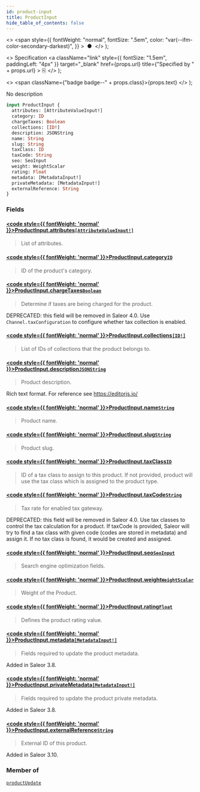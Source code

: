 ```yaml
---
id: product-input
title: ProductInput
hide_table_of_contents: false
---
```


  <>
    <span
      style={{
        fontWeight: "normal",
        fontSize: ".5em",
        color: "var(--ifm-color-secondary-darkest)",
      }}
    >
      &nbsp;●&nbsp;
    </span>
  </>
);

  <>
    Specification
    <a
      className="link"
      style={{ fontSize: "1.5em", paddingLeft: "4px" }}
      target="\_blank"
      href={props.url}
      title={"Specified by " + props.url}
    >
      ⎘
    </a>
  </>
);

  <>
    <span className={"badge badge--" + props.class}>{props.text}</span>
  </>
);

No description

```graphql
input ProductInput {
  attributes: [AttributeValueInput!]
  category: ID
  chargeTaxes: Boolean
  collections: [ID!]
  description: JSONString
  name: String
  slug: String
  taxClass: ID
  taxCode: String
  seo: SeoInput
  weight: WeightScalar
  rating: Float
  metadata: [MetadataInput!]
  privateMetadata: [MetadataInput!]
  externalReference: String
}
```

### Fields

#### [<code style={{ fontWeight: 'normal' }}>ProductInput.<b>attributes</b></code>](#)<Bullet />[`[AttributeValueInput!]`](../../api-reference/attributes/inputs/attribute-value-input) <Badge class="secondary" text="list"/> <Badge class="secondary" text="input"/> <Badge class="secondary" text="attributes"/>

> List of attributes.

#### [<code style={{ fontWeight: 'normal' }}>ProductInput.<b>category</b></code>](#)<Bullet />[`ID`](../../api-reference/miscellaneous/scalars/id) <Badge class="secondary" text="scalar"/> <Badge class="secondary" text="miscellaneous"/>

> ID of the product's category.

#### [<code style={{ fontWeight: 'normal' }}>ProductInput.<b>chargeTaxes</b></code>](#)<Bullet />[`Boolean`](../../api-reference/miscellaneous/scalars/boolean) <Badge class="secondary" text="scalar"/> <Badge class="secondary" text="miscellaneous"/>

> Determine if taxes are being charged for the product.

DEPRECATED: this field will be removed in Saleor 4.0. Use `Channel.taxConfiguration` to configure whether tax collection is enabled.

>

#### [<code style={{ fontWeight: 'normal' }}>ProductInput.<b>collections</b></code>](#)<Bullet />[`[ID!]`](../../api-reference/miscellaneous/scalars/id) <Badge class="secondary" text="list"/> <Badge class="secondary" text="scalar"/> <Badge class="secondary" text="miscellaneous"/>

> List of IDs of collections that the product belongs to.

#### [<code style={{ fontWeight: 'normal' }}>ProductInput.<b>description</b></code>](#)<Bullet />[`JSONString`](../../api-reference/miscellaneous/scalars/jsonstring) <Badge class="secondary" text="scalar"/> <Badge class="secondary" text="miscellaneous"/>

> Product description.

Rich text format. For reference see https://editorjs.io/

>

#### [<code style={{ fontWeight: 'normal' }}>ProductInput.<b>name</b></code>](#)<Bullet />[`String`](../../api-reference/miscellaneous/scalars/string) <Badge class="secondary" text="scalar"/> <Badge class="secondary" text="miscellaneous"/>

> Product name.

#### [<code style={{ fontWeight: 'normal' }}>ProductInput.<b>slug</b></code>](#)<Bullet />[`String`](../../api-reference/miscellaneous/scalars/string) <Badge class="secondary" text="scalar"/> <Badge class="secondary" text="miscellaneous"/>

> Product slug.

#### [<code style={{ fontWeight: 'normal' }}>ProductInput.<b>taxClass</b></code>](#)<Bullet />[`ID`](../../api-reference/miscellaneous/scalars/id) <Badge class="secondary" text="scalar"/> <Badge class="secondary" text="miscellaneous"/>

> ID of a tax class to assign to this product. If not provided, product will use the tax class which is assigned to the product type.

#### [<code style={{ fontWeight: 'normal' }}>ProductInput.<b>taxCode</b></code>](#)<Bullet />[`String`](../../api-reference/miscellaneous/scalars/string) <Badge class="secondary" text="scalar"/> <Badge class="secondary" text="miscellaneous"/>

> Tax rate for enabled tax gateway.

DEPRECATED: this field will be removed in Saleor 4.0. Use tax classes to control the tax calculation for a product. If taxCode is provided, Saleor will try to find a tax class with given code (codes are stored in metadata) and assign it. If no tax class is found, it would be created and assigned.

>

#### [<code style={{ fontWeight: 'normal' }}>ProductInput.<b>seo</b></code>](#)<Bullet />[`SeoInput`](../../api-reference/miscellaneous/inputs/seo-input) <Badge class="secondary" text="input"/> <Badge class="secondary" text="miscellaneous"/>

> Search engine optimization fields.

#### [<code style={{ fontWeight: 'normal' }}>ProductInput.<b>weight</b></code>](#)<Bullet />[`WeightScalar`](../../api-reference/miscellaneous/scalars/weight-scalar) <Badge class="secondary" text="scalar"/> <Badge class="secondary" text="miscellaneous"/>

> Weight of the Product.

#### [<code style={{ fontWeight: 'normal' }}>ProductInput.<b>rating</b></code>](#)<Bullet />[`Float`](../../api-reference/miscellaneous/scalars/float) <Badge class="secondary" text="scalar"/> <Badge class="secondary" text="miscellaneous"/>

> Defines the product rating value.

#### [<code style={{ fontWeight: 'normal' }}>ProductInput.<b>metadata</b></code>](#)<Bullet />[`[MetadataInput!]`](../../api-reference/miscellaneous/inputs/metadata-input) <Badge class="secondary" text="list"/> <Badge class="secondary" text="input"/> <Badge class="secondary" text="miscellaneous"/>

> Fields required to update the product metadata.

Added in Saleor 3.8.

>

#### [<code style={{ fontWeight: 'normal' }}>ProductInput.<b>privateMetadata</b></code>](#)<Bullet />[`[MetadataInput!]`](../../api-reference/miscellaneous/inputs/metadata-input) <Badge class="secondary" text="list"/> <Badge class="secondary" text="input"/> <Badge class="secondary" text="miscellaneous"/>

> Fields required to update the product private metadata.

Added in Saleor 3.8.

>

#### [<code style={{ fontWeight: 'normal' }}>ProductInput.<b>externalReference</b></code>](#)<Bullet />[`String`](../../api-reference/miscellaneous/scalars/string) <Badge class="secondary" text="scalar"/> <Badge class="secondary" text="miscellaneous"/>

> External ID of this product.

Added in Saleor 3.10.

>

### Member of

[`productUpdate`](../../api-reference/products/mutations/product-update) <Badge class="secondary" text="mutation"/>
